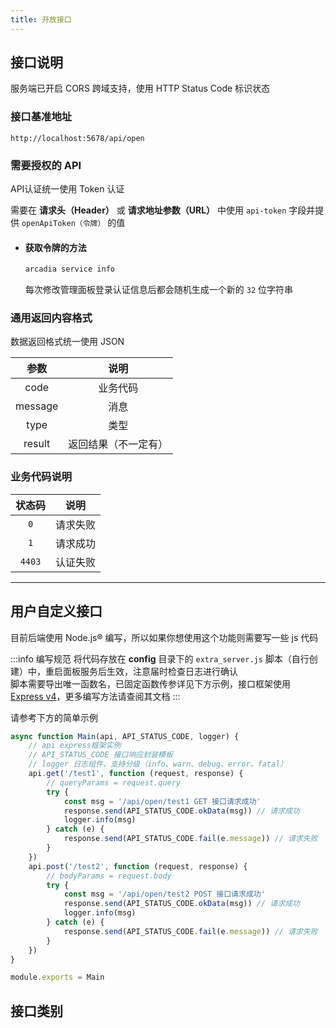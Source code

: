 ```yaml
---
title: 开放接口
---
```


## 接口说明

服务端已开启 CORS 跨域支持，使用 HTTP Status Code 标识状态

### 接口基准地址

`http://localhost:5678/api/open`

### 需要授权的 API

API认证统一使用 Token 认证

需要在 **请求头（Header）** 或 **请求地址参数（URL）** 中使用 `api-token` 字段并提供 `openApiToken（令牌）` 的值

- #### 获取令牌的方法

  ```bash
  arcadia service info
  ```
  每次修改管理面板登录认证信息后都会随机生成一个新的 `32` 位字符串

### 通用返回内容格式

数据返回格式统一使用 JSON

<APITable>

| 参数 | 说明 |
| :----: | :-----: |
|  code  | 业务代码 |
|  message | 消息 |
|  type | 类型 |
|  result | 返回结果（不一定有） |

</APITable>

### 业务代码说明

<APITable>

| 状态码 |   说明   |
| :---: | :-----: |
|  `0`  |  请求失败 |
|  `1`  |  请求成功 |
| `4403` |  认证失败 |

</APITable>

***

## 用户自定义接口

目前后端使用 Node.js® 编写，所以如果你想使用这个功能则需要写一些 js 代码

:::info 编写规范
将代码存放在 **config** 目录下的 `extra_server.js` 脚本（自行创建）中，重启面板服务后生效，注意届时检查日志进行确认  
脚本需要导出唯一函数名，已固定函数传参详见下方示例，接口框架使用 [Express v4](https://www.expressjs.com.cn)，更多编写方法请查阅其文档
:::

请参考下方的简单示例

```jsx language=javascript title="extra_server.js" showLineNumbers
async function Main(api, API_STATUS_CODE, logger) {
    // api express框架实例
    // API_STATUS_CODE 接口响应封装模板
    // logger 日志组件，支持分级（info、warn、debug、error、fatal）
    api.get('/test1', function (request, response) {
        // queryParams = request.query
        try {
            const msg = '/api/open/test1 GET 接口请求成功'
            response.send(API_STATUS_CODE.okData(msg)) // 请求成功
            logger.info(msg)
        } catch (e) {
            response.send(API_STATUS_CODE.fail(e.message)) // 请求失败
        }
    })
    api.post('/test2', function (request, response) {
        // bodyParams = request.body
        try {
            const msg = '/api/open/test2 POST 接口请求成功'
            response.send(API_STATUS_CODE.okData(msg)) // 请求成功
            logger.info(msg)
        } catch (e) {
            response.send(API_STATUS_CODE.fail(e.message)) // 请求失败
        }
    })
}

module.exports = Main
```

## 接口类别


<DocCardList />
